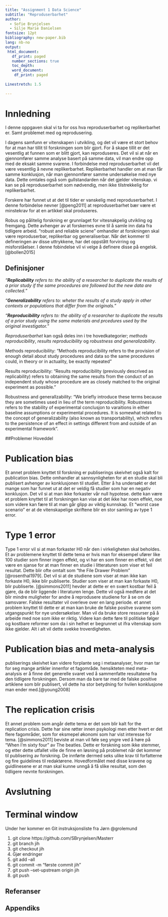```yaml
---
title: "Assignment 1 Data Science"
subtitle: "Reproduserbarhet"
author: 
  - Sofie Brynjelsen
  - Silje Marie Danielsen
fontsize: 12pt
bibliography: new-paper.bib
lang: nb-no
output:
 html_document:
   df_print: paged
   number_sections: true
   toc_depth:
   word_document:
    df_print: paged
   
Linestretch: 1.5 
  
---
```

\newpage 
# Innledning 
I denne oppgaven skal vi ta for oss hva reproduserbarhet og replikerbarhet er. Samt problemet med og reprodusering. 

I dagens samfunn er vitenskapen i utvikling, og det vil være et stort behov for at man har tillit til forskningen som blir gjort. For å skape tillit er det vesentlig at funnen som er blitt gjort, kan reproduseres. Det vil si at når en gjennomfører samme analyse basert på samme data, vil man endre opp med de eksakt samme svarene. I forbindelse med reproduserbarhet vil det være vesentlig å nevne replikerbarhet. Replikerbarhet handler om at man får samme konklusjon, når man gjennomfører samme undersøkelse med nye data. Dette omtales også som gullstandarden når det gjelder vitenskap. vi kan se på reproduserbarhet som nødvendig, men ikke tilstrekkelig for replikerbarhet.


Forskere har funnet ut at det til tider er vanskelig med reproduserbarhet. I denne forbindelse nevner [@peng2011] at reproduserbarhet bær være et minstekrav for at en artikkel skal produseres. 

Robus og pålitelig forskning er grunnlaget for vitesnakpelig utvikling og fremgang. Dette avhenger av at forskernes evne til å samle inn data fra tidligere arbeid. "robust and reliable sciene" omhandler at forskningen skal være reproduserbar, replikerbar og generaliserbar. Når det kommer til defineringen av disse uttrykkene, har det oppstått forvirring og misforståelser. I denne fobindelse vil vi velge å definere disse på engelsk. [@bollen2015]


## Definisjoner
*"**Replicability** refers to: the ability of a researcher to duplicate the results of a prior study if the same procedures are followed but the new data are collected.*" 

*"**Generalizability** refers to: wheter the results of a study apply in other contexts or populations that differ from the originals.*"

*"**Reproducibility** refers to: the ability of a researcher to duplicate the results of a prior study using the same materials and prcedures used by the original investigator.*"

*_Reproduserbarhet_* kan også deles inn i tre hovedkategorier; *methods reproducibility*, *results reproducibility* og *robustness and generalizability*. 

Methods reproducibility: “Methods reproducibility refers to the  provision of enough detail about study procedures and data so the same procedures could, in theory or in actuality, be exactly repeated”

Results reproducibility: “Results reproducibility (previously descrived as replicability) refers to obtaining the same results from the conduct of an independent study whose procedure are as closely matched to the original experiment as possible.”

Robustness and generallzability: “We briefly introduce these terms because they are sometimes used in lieu of the term reproducibility. Robustness refers to the stability of experimental conclusjon to varaitions in either baseline assumptions or experimental procedures. It is somewhat related to the concept of generalizability (also known as transportability), which refers to the persistence of an effect in settings different from and outside of an experimental framework”. 

##Problemer Hoveddel

# **Publication bias**
Et annet problem knyttet til forskning er publiserings skeivhet også kalt for publication bias. Dette omhandler at sannsynligheten for at en studie skal bli publisert avhenger av konklusjonen til studiet. Etter å ha undersøkt er det mange som har funnet ut at det er veldig få studier som har en negativ konklusjon. Det vil si at man ikke forkaster vår null hypotese. dette kan være et problem knyttet til at forskningen kan vise at det ikke har noen effekt, noe som videre kan fære til at man går glipp av viktig kunnskap. Et "worst case scenario" er at de vitenskapelige skriftene blir en stor samling av type 1 error.

# **Type 1 error**
Type 1 error vil si at man forkaster H0 når den i virkeligheten skal beholdes. Et av problemene knyttet til dette tema er hvis man for eksempel ufører like 100 studier som finner ingen effekt, og vi har en som finner en effekt, vil det være en sjanse for at man finner en studie i litteraturen som viser et feil resultat. Dette blir ofte omtalt som "the File Drawer Problem" [@rosenthal1979]. Det vil si at de studiene som viser at man ikke kan forkaste H0, ikke blir publiserte. Studier som viser at man kan forkaste H0, blir publiserte. 
[@simmons2011] hevder at dette er en svært kostbar feil å gjøre, da de blir liggende i literaturen lenge. Dette vil også medføre at det blir mindre muligheter for andre å reprodusere studiene for å se om de samsvarer. Falske resultater vil overleve over en lang periode. et annet problem knyttet til dette er at man kan bruke de falske positve svarene som utgangspunkt for nye undersøkelser. Man vil da bruke store ressurser på å arbeide med noe som ikke er riktig. Videre kan dette føre til politiske følger og kostbare reformer som da i sin helhet er begrunnet ut ifra vitenskap som ikke gjelder. Alt i alt vil dette svekke troverdigheten. 

# **Publication bias and meta-analysis**
publiserings skeivhet kan videre forplante seg i metaanalyser, hvor man tar for seg mange artikler innenfor et fagområde. hensikteten med meta-analysis er å finne det generelle svaret ved å sammenfatte resultatene fra den tidligere forskningen. Dersom man da bare tar med de falske positive artiklene som blir publisert, vil dette ha stor betydning for hvilen konklusjone man ender med.[@young2008]   

# **The replication crisis**
Et annet problem som angår dette tema er det som blir kalt for the replication crisis. Dette har sine røtter innen psykologi men etter hvert er det flere fagområder, som for eksmepel økonomi som har vist interesse for tema. [@simmons2011] beviste at man vil føle seg yngre ved å høre på "When I'm sixty four" av The beatles. Dette er forskning som ikke stemmer, og etter dette utfallet ville de finne en løsning på problemet når det kommer til publisering av forskning. De innførte dermed seks ulike krav til forfatterne og fire guidelines til redaktørene. Hovedformålet med disse kravene og guidlinesene er at man skal kunne unngå å få slike resultat, som den tidligere nevnte forskningen. 



# Avslutning




# Terminal window

Under her kommer en Git  instruksjonsliste fra Jørn @grolemund

1. git clone https://github.com/SBrynjelsen/Masterr
1. git branch jih
1. git checkout jih
1. Gjør endringer
1. git add --all
1. git commit -m "første commit jih"
1. git push --set-upstream origin jih
1. git push


## Referanser
<DIV id="refs"></DIV>

## Appendiks
